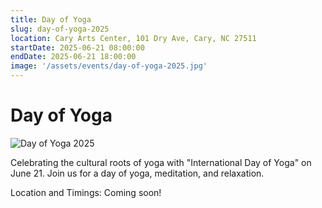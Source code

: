 ```yaml
---
title: Day of Yoga
slug: day-of-yoga-2025
location: Cary Arts Center, 101 Dry Ave, Cary, NC 27511
startDate: 2025-06-21 08:00:00
endDate: 2025-06-21 18:00:00
image: '/assets/events/day-of-yoga-2025.jpg'
---
```

# Day of Yoga

<img src="/assets/events/day-of-yoga-2025.jpg" alt="Day of Yoga 2025" />

Celebrating the cultural roots of yoga with "International Day of Yoga" on June 21. Join us for a day of yoga, meditation, and relaxation.

Location and Timings: Coming soon!  
